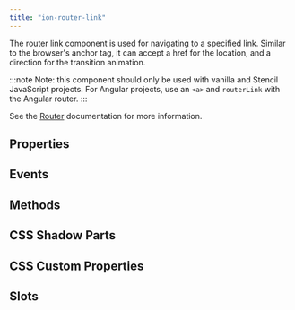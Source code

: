 ```yaml
---
title: "ion-router-link"
---
```



<head>
  <title>ion-router-link: Navigate To a Specified Link</title>
  <meta name="description" content="Use the ion-router-link component to navigate to a specified link. The router link can accept an href for location and a direction for the transition animation." />
</head>


<EncapsulationPill type="shadow" />

The router link component is used for navigating to a specified link. Similar to the browser's anchor tag, it can accept a href for the location, and a direction for the transition animation.

:::note
 Note: this component should only be used with vanilla and Stencil JavaScript projects. For Angular projects, use an `<a>` and `routerLink` with the Angular router.
:::

See the [Router](./router) documentation for more information.

## Properties
<Props />

## Events
<Events />

## Methods
<Methods />

## CSS Shadow Parts
<Parts />

## CSS Custom Properties
<CustomProps />

## Slots
<Slots />